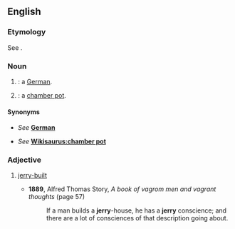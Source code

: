 {{also|Jerry}}
==English==

===Etymology===
See {{m|en|Jerry}}.

===Noun===
{{en-noun|jerries}}

# {{label|en|racial slur}} {{alternative case form of|Jerry|lang=en|nodot=1}}: a [[German]].
# {{lb|en|British|slang}} {{alternative case form of|Jerry|lang=en|nodot=a}}: a [[chamber pot]].

====Synonyms====
* {{qualifier|a German}} ''See'' '''[[German]]'''
* {{qualifier|chamber pot}} ''See'' '''[[Wikisaurus:chamber pot]]'''

===Adjective===
{{en-adj|-}}

# {{lb|en|dated}} [[jerry-built]]
#* '''1889''', Alfred Thomas Story, ''A book of vagrom men and vagrant thoughts'' (page 57)
#*: If a man builds a '''jerry'''-house, he has a '''jerry''' conscience; and there are a lot of consciences of that description going about.